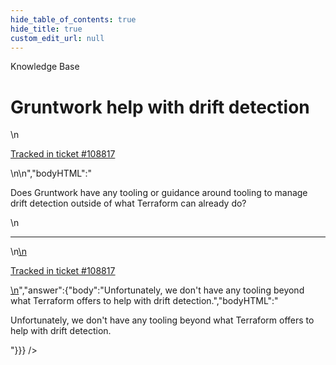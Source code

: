```yaml
---
hide_table_of_contents: true
hide_title: true
custom_edit_url: null
---
```



<CenterLayout>
<span className="searchCategory">Knowledge Base</span>
<h1>Gruntwork help with drift detection</h1>
<GitHub discussion={{"id":"D_kwDOF8slf84AP5FH","number":482,"author":{"login":"iangrunt"},"title":"Gruntwork help with drift detection","body":"\nDoes Gruntwork have any tooling or guidance around tooling to manage drift detection outside of what Terraform can already do? \n\n---\n\n<ins datetime=\"2022-06-22T19:57:14Z\">\n  <p><a href=\"https://support.gruntwork.io/hc/requests/108817\">Tracked in ticket #108817</a></p>\n</ins>\n","bodyHTML":"<p dir=\"auto\">Does Gruntwork have any tooling or guidance around tooling to manage drift detection outside of what Terraform can already do?</p>\n<hr>\n<ins datetime=\"2022-06-22T19:57:14Z\">\n  <p dir=\"auto\"><a href=\"https://support.gruntwork.io/hc/requests/108817\" rel=\"nofollow\">Tracked in ticket #108817</a></p>\n</ins>","answer":{"body":"Unfortunately, we don't have any tooling beyond what Terraform offers to help with drift detection.","bodyHTML":"<p dir=\"auto\">Unfortunately, we don't have any tooling beyond what Terraform offers to help with drift detection.</p>"}}} />

</CenterLayout>
  

<!-- ##DOCS-SOURCER-START
{
  "sourcePlugin": "github-discussions",
  "hash": "be6c541585d08a04c0e69f3e461f81ba"
}
##DOCS-SOURCER-END -->
